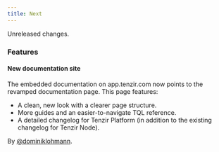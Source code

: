 ```yaml
---
title: Next
---
```


Unreleased changes.

### Features

#### New documentation site

The embedded documentation on app.tenzir.com now points to the revamped documentation page. This page features:
- A clean, new look with a clearer page structure.
- More guides and an easier-to-navigate TQL reference.
- A detailed changelog for Tenzir Platform (in addition to the existing changelog for Tenzir Node).

By [@dominiklohmann](https://github.com/dominiklohmann).
